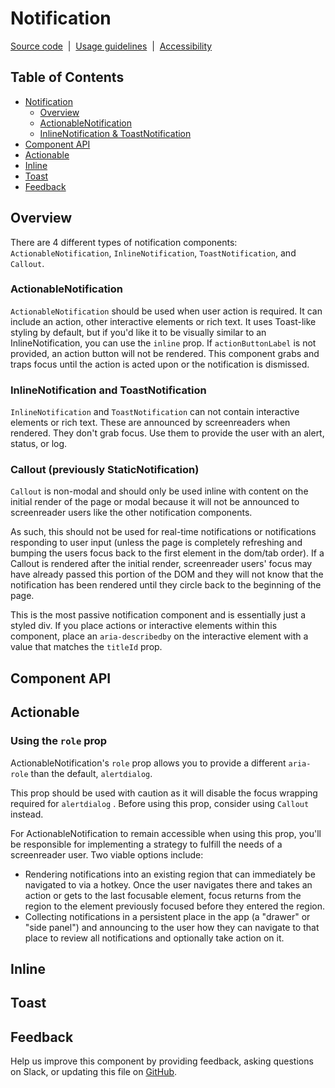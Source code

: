 
<Meta isTemplate />

# Notification

[Source code](https://github.com/carbon-design-system/carbon/tree/main/packages/react/src/components/Notification)
&nbsp;|&nbsp;
[Usage guidelines](https://www.carbondesignsystem.com/components/notification/usage)
&nbsp;|&nbsp;
[Accessibility](https://www.carbondesignsystem.com/components/notification/accessibility)

## Table of Contents

- [Notification](#Notification)
    - [Overview](#overview)
    - [ActionableNotification](#ActionableNotification)
    - [InlineNotification & ToastNotification](#InlineNotification-and-ToastNotification)
- [Component API](#component-api)
- [Actionable](#actionable)
- [Inline](#inline)
- [Toast](#toast)
- [Feedback](#feedback)

## Overview

There are 4 different types of notification components:
`ActionableNotification`, `InlineNotification`, `ToastNotification`, and
`Callout`.

### ActionableNotification

`ActionableNotification` should be used when user action is required. It can
include an action, other interactive elements or rich text. It uses Toast-like
styling by default, but if you'd like it to be visually similar to an
InlineNotification, you can use the `inline` prop. If `actionButtonLabel` is not
provided, an action button will not be rendered. This component grabs and traps
focus until the action is acted upon or the notification is dismissed.

### InlineNotification and ToastNotification

`InlineNotification` and `ToastNotification` can not contain interactive
elements or rich text. These are announced by screenreaders when rendered. They
don't grab focus. Use them to provide the user with an alert, status, or log.

### Callout (previously StaticNotification)

`Callout` is non-modal and should only be used inline with content on the
initial render of the page or modal because it will not be announced to
screenreader users like the other notification components.

As such, this should not be used for real-time notifications or notifications
responding to user input (unless the page is completely refreshing and bumping
the users focus back to the first element in the dom/tab order). If a Callout is
rendered after the initial render, screenreader users' focus may have already
passed this portion of the DOM and they will not know that the notification has
been rendered until they circle back to the beginning of the page.

This is the most passive notification component and is essentially just a styled
div. If you place actions or interactive elements within this component, place
an `aria-describedby` on the interactive element with a value that matches the
`titleId` prop.

## Component API

<ArgTypes />

## Actionable

<Canvas id="components-notifications-actionable--default" />

### Using the `role` prop

ActionableNotification's `role` prop allows you to provide a different
`aria-role` than the default, `alertdialog`.

This prop should be used with caution as it will disable the focus wrapping
required for `alertdialog` . Before using this prop, consider using `Callout`
instead.

For ActionableNotification to remain accessible when using this prop, you'll be
responsible for implementing a strategy to fulfill the needs of a screenreader
user. Two viable options include:

- Rendering notifications into an existing region that can immediately be
  navigated to via a hotkey. Once the user navigates there and takes an action
  or gets to the last focusable element, focus returns from the region to the
  element previously focused before they entered the region.
- Collecting notifications in a persistent place in the app (a "drawer" or "side
  panel") and announcing to the user how they can navigate to that place to
  review all notifications and optionally take action on it.

## Inline

<Canvas id="components-notifications-inline--default" />

## Toast

<Canvas id="components-notifications-toast--default" />

## Feedback

Help us improve this component by providing feedback, asking questions on Slack,
or updating this file on
[GitHub](https://github.com/carbon-design-system/carbon/edit/main/packages/react/src/components/Notification/Notification.mdx).
